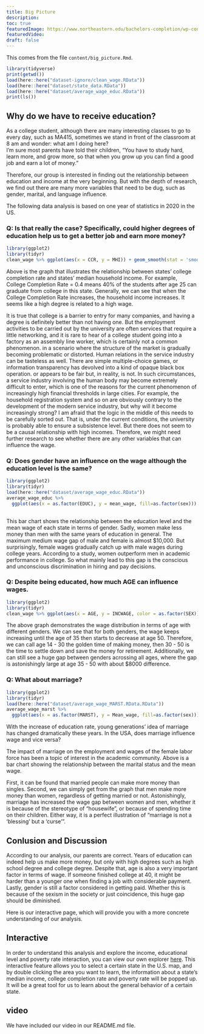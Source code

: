 ```yaml
---
title: Big Picture
description:
toc: true
featuredImage: https://www.northeastern.edu/bachelors-completion/wp-content/uploads/2020/06/iStock-1162366190-1-1.jpg  
featuredVideo:
draft: false
---
```


This comes from the file `content/big_picture.Rmd`.


```r
library(tidyverse)
print(getwd())
load(here::here("dataset-ignore/clean_wage.RData"))
load(here::here("dataset/state_data.RData"))
load(here::here("dataset/average_wage_educ.RData"))
print(ls())
```

## Why do we have to receive education? 

As a college student, although there are many interesting classes to go to every day, such as MA415, sometimes we stand in front of the classroom at 8 am and wonder: what am I doing here?  
I'm sure most parents have told their children, "You have to study hard, learn more, and grow more, so that when you grow up you can find a good job and earn a lot of money."

Therefore, our group is interested in finding out the relationship between education and income at the very beginning. But with the depth of research, we find out there are many more variables that need to be dug, such as gender, marital, and language influence.

The following data analysis is based on one year of statistics in 2020 in the US.


### Q: Is that really the case? Specifically, could higher degrees of education help us to get a better job and earn more money?

```r
library(ggplot2)
library(tidyr)
clean_wage %>% ggplot(aes(x = CCR, y = MHI)) + geom_smooth(stat = 'smooth', color = 'Red', method = 'gam', formula = y ~ s(x, bs = "cs"))+ labs(title="College Completion Rate after 25 vs. Median Household Income", x="College Completion Rate after 25", y=" Median Household Income")
```

Above is the graph that illustrates the relationship between states’ college completion rate and states’ median household income. For example, College Completion Rate = 0.4 means 40% of the students after age 25 can graduate from college in this state. Generally, we can see that when the College Completion Rate increases, the household income increases. It seems like a high degree is related to a high wage. 
 
It is true that college is a barrier to entry for many companies, and having a degree is definitely better than not having one. But the employment activities to be carried out by the university are often services that require a little networking, and it is rare to hear of a college student going into a factory as an assembly line worker, which is certainly not a common phenomenon. in a scenario where the structure of the market is gradually becoming problematic or distorted. Human relations in the service industry can be tasteless as well. There are simple multiple-choice games, or information transparency has devolved into a kind of opaque black box operation. or appears to be fair but, in reality, is not. In such circumstances, a service industry involving the human body may become extremely difficult to enter, which is one of the reasons for the current phenomenon of increasingly high financial thresholds in large cities. For example, the household registration system and so on are obviously contrary to the development of the modern service industry, but why will it become increasingly strong? I am afraid that the logic in the middle of this needs to be carefully sorted out. That is, under the current conditions, the university is probably able to ensure a subsistence level. But there does not seem to be a causal relationship with high incomes. Therefore, we might need further research to see whether there are any other variables that can influence the wage.


### Q: Does gender have an influence on the wage although the education level is the same?

```r
library(ggplot2)
library(tidyr)
load(here::here("dataset/average_wage_educ.RData"))
average_wage_educ %>%  
  ggplot(aes(x = as.factor(EDUC), y = mean_wage, fill=as.factor(sex))) + geom_bar(stat = "identity",position = position_dodge())+ scale_x_discrete (name = 'education',labels=c('NO Schooling','to Grade4','Grade5678','Grade9','Grade10','Grade11','Grade12','1  year of college','2 year of college', '4 year of college','5+ year of college')) +  scale_fill_discrete(name ='Gender', labels  = c("Male", 'Female')) + theme (axis.text.x = element_text(angle = 20, vjust = 0.5, hjust=1))
                                                                                                      

```

This bar chart shows the relationship between the education level and the mean wage of each state in terms of gender. Sadly, women make less money than men with the same years of education in general. The maximum medium wage gap of male and female is almost $10,000. But surprisingly, female wages gradually catch up with male wages during college years. According to a study, women outperform men in academic performance in college. So what mainly lead to this gap is the conscious and unconscious discrimination in hiring and pay decisions.


### Q: Despite being educated, how much AGE can influence wages. 

```r
library(ggplot2)
library(tidyr)
clean_wage %>% ggplot(aes(x = AGE, y = INCWAGE, color = as.factor(SEX))) + geom_smooth(stat = 'smooth', method = 'gam', formula = y ~ s(x, bs = "cs")) + labs(title="Age vs. Wage", x="Age", y="Wage") + scale_colour_discrete(name = 'Gender', labels  = c('Male', 'Female'))
```

The above graph demonstrates the wage distribution in terms of age with different genders. We can see that for both genders, the wage keeps increasing until the age of 35 then starts to decrease at age 50. Therefore, we can call age 14 - 30 the golden time of making money, then 30 - 50 is the time to settle down and save the money for retirement. Additionally, we can still see a huge gap between genders acrossing all ages, where the gap is astonishingly large at age 35 - 50 with about $8000 difference.


### Q: What about marriage?

```r
library(ggplot2)
library(tidyr)
load(here::here("dataset/average_wage_MARST.RData.RData"))
average_wage_marst %>%  
  ggplot(aes(x = as.factor(MARST), y = Mean_wage, fill=as.factor(sex))) + geom_bar(stat = "identity",position = position_dodge()) + labs(title="Marital Status vs. Mean Wage", x="Marital Status", y=" Mean Wage") + scale_fill_discrete(name = 'Gender', labels  = c('Male', 'Female'))
```

With the increase of education rate, young generations’ idea of marriage has changed dramatically these years. In the USA, does marriage influence wage and vice versa? 

The impact of marriage on the employment and wages of the female labor force has been a topic of interest in the academic community. Above is a bar chart showing the relationship between the marital status and the mean wage. 

First, it can be found that married people can make more money than singles. Second, we can simply get from the graph that men make more money than women, regardless of getting married or not. Astonishingly, marriage has increased the wage gap between women and men, whether it is because of the stereotype of “housewife”, or because of spending time on their children. Either way, it is a perfect illustration of “marriage is not a ‘blessing’ but a ‘curse’”.


## Conlusion and Discussion
According to our analysis, our parents are correct. Years of education can indeed help us make more money, but only with high degrees such as high school degree and college degree. Despite that, age is also a very important factor in terms of wage. If someone finished college at 40, it might be harder than a younger one when finding a job with considerable payment. Lastly, gender is still a factor considered in getting paid. Whether this is because of the sexism in the society or just coincidence, this huge gap should be diminished. 

Here is our interactive page, which will provide you with a more concrete understanding of our analysis.

## Interactive
In order to understand this analysis and explore the income, educational level and poverty rate interaction, you can view our own explorer [here](https://xchen23.shinyapps.io/example/).
This interactive feature allows you to select a certain state in the U.S. map, and by double clicking the area you want to learn, the information about a state's median income, college completion rate and poverty rate will be popped up. It will be a great tool for us to learn about the general behavior of a certain state. 

## video
We have included our video in our README.md file.